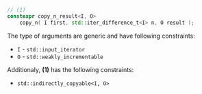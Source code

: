 ```cpp
// (1)
constexpr copy_n_result<I, O>
    copy_n( I first, std::iter_difference_t<I> n, O result );
```

The type of arguments are generic and have following constraints:
- `I` - `std::input_iterator`
- `O` - `std::weakly_incrementable`

Additionaly, **(1)** has the following constraints:
  - `std::indirectly_copyable<I, O>`
